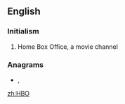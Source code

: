 {{also|hbo}}
==English==
{{wikipedia}}

===Initialism===
{{rfc-header|Initialism}}
{{head|en|initialism}}

# {{lb|en|television}} Home Box Office, a movie channel

===Anagrams===
* {{l|en|BHO}}, {{l|en|hob}}

[[zh:HBO]]